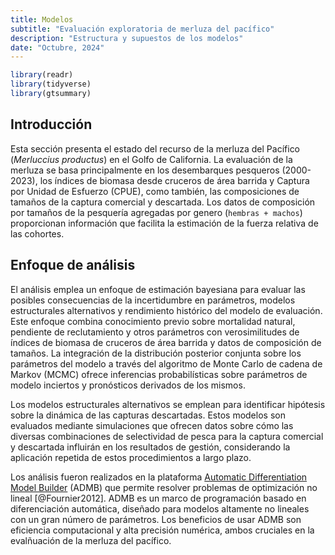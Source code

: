 ```yaml
---
title: Modelos
subtitle: "Evaluación exploratoria de merluza del pacífico"
description: "Estructura y supuestos de los modelos"
date: "Octubre, 2024"
---
```


```r
library(readr)
library(tidyverse)
library(gtsummary)
```

## Introducción

Esta sección presenta el estado del recurso de la merluza del Pacífico (*Merluccius productus*) en el Golfo de
California. La evaluación de la merluza se basa principalmente en los desembarques pesqueros (2000-2023), los
índices de biomasa desde cruceros de área barrida y Captura por Unidad de Esfuerzo (CPUE), como también, las
composiciones de tamaños de la captura comercial y descartada. Los datos de composición por tamaños de la
pesquería agregadas por genero (`hembras + machos`) proporcionan información que facilita la estimación de la
fuerza relativa de las cohortes.

## Enfoque de análisis

El análisis emplea un enfoque de estimación bayesiana para evaluar las posibles consecuencias de la
incertidumbre en parámetros, modelos estructurales alternativos y rendimiento histórico del modelo de
evaluación. Este enfoque combina conocimiento previo sobre mortalidad natural, pendiente de reclutamiento y
otros parámetros con verosimilitudes de índices de biomasa de cruceros de área barrida y datos de composición
de tamaños. La integración de la distribución posterior conjunta sobre los parámetros del modelo a través del
algoritmo de Monte Carlo de cadena de Markov (MCMC) ofrece inferencias probabilísticas sobre parámetros de
modelo inciertos y pronósticos derivados de los mismos.

Los modelos estructurales alternativos se emplean para identificar hipótesis sobre la dinámica de las capturas
descartadas. Estos modelos son evaluados mediante simulaciones que ofrecen datos sobre cómo las diversas
combinaciones de selectividad de pesca para la captura comercial y descartada influirán en los resultados de
gestión, considerando la aplicación repetida de estos procedimientos a largo plazo.

Los análisis fueron realizados en la plataforma [Automatic Differentiation Model
Builder](https://www.admb-project.org/developers/core-team.html) (ADMB) que permite resolver problemas de
optimización no lineal [@Fournier2012]. ADMB es un marco de programación basado en diferenciación automática,
diseñado para modelos altamente no lineales con un gran número de parámetros. Los beneficios de usar ADMB son
eficiencia computacional y alta precisión numérica, ambos cruciales en la evalñuación de la merluza del
pacífico.
